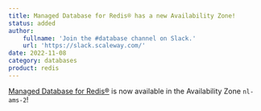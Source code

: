 ```yaml
---
title: Managed Database for Redis® has a new Availability Zone!
status: added
author:
    fullname: 'Join the #database channel on Slack.'
    url: 'https://slack.scaleway.com/'
date: 2022-11-08
category: databases
product: redis
---
```


[Managed Database for Redis®](/managed-databases/redis/quickstart/) is now available in the Availability Zone `nl-ams-2`!

